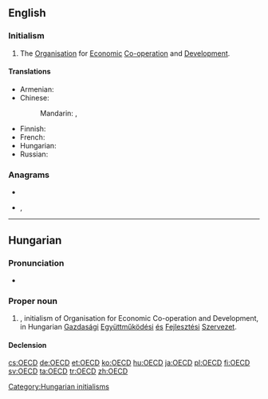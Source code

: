 ==English==

===Initialism===
{{rfc-header|Initialism}}
{{head|en|initialism}}
{{wikipedia}}

# The [[organization|Organisation]] for [[economic|Economic]] [[co-operation|Co-operation]] and [[development|Development]].

====Translations====
{{trans-top|the Organsiation for Economic Co-operation and Development}}
* Armenian: {{t|hy|ՏՀԶԿ}}
* Chinese:
*: Mandarin: {{t+|cmn|經濟合作與發展組織|sc=Hani}}, {{t|cmn|经济合作与发展组织|tr=jīngjì hézuò yǔ fāzhǎn zǔzhī|sc=Hani}}
{{trans-mid}}
* Finnish: {{t+|fi|OECD}}
* French: {{t+|fr|OCDE|f}}
* Hungarian: {{t+|hu|OECD}}
* Russian: {{t|ru|ОЭСР|f}}
{{trans-bottom}}

===Anagrams===
* {{l|en|code}}
* {{l|en|coed}}, {{l|en|co-ed}}

----

==Hungarian==
{{wikipedia|lang=hu}}

===Pronunciation===
* {{hu-IPA|óecédé}}

===Proper noun===
{{head|hu|proper noun}}

# {{l|en|OECD}}, initialism of Organisation for Economic Co-operation and Development, in Hungarian [[gazdasági|Gazdasági]] [[együttműködési|Együttműködési]] [[és]] [[fejlesztési|Fejlesztési]] [[szervezet|Szervezet]].

====Declension====
{{hu-infl-nom|OECD-|e|n=sg}}{{hu-pos-tek|OECD-|j|jei|n=sg}}

[[Category:Hungarian initialisms]]

[[cs:OECD]]
[[de:OECD]]
[[et:OECD]]
[[ko:OECD]]
[[hu:OECD]]
[[ja:OECD]]
[[pl:OECD]]
[[fi:OECD]]
[[sv:OECD]]
[[ta:OECD]]
[[tr:OECD]]
[[zh:OECD]]